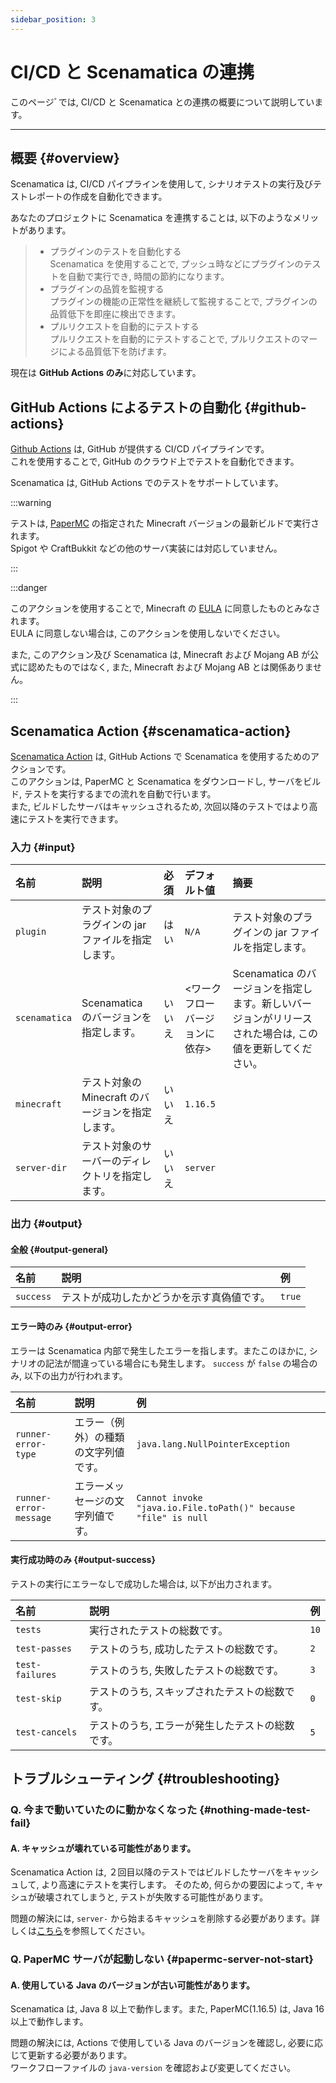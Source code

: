 ```yaml
---
sidebar_position: 3
---
```



# CI/CD と Scenamatica の連携

このページﾞでは,  CI/CD と Scenamatica との連携の概要について説明しています。

---

## 概要  {#overview}

Scenamatica は, CI/CD パイプラインを使用して, シナリオテストの実行及びテストレポートの作成を自動化できます。  

あなたのプロジェクトに Scenamatica を連携することは, 以下のようなメリットがあります。

> + プラグインのテストを自動化する  
>   Scenamatica を使用することで, プッシュ時などにプラグインのテストを自動で実行でき, 時間の節約になります。
> + プラグインの品質を監視する  
>   プラグインの機能の正常性を継続して監視することで, プラグインの品質低下を即座に検出できます。
> + プルリクエストを自動的にテストする  
>   プルリクエストを自動的にテストすることで, プルリクエストのマージによる品質低下を防げます。

現在は **GitHub Actions のみ**に対応しています。

## GitHub Actions によるテストの自動化 {#github-actions}

[Github Actions](https://github.co.jp/features/actions) は, GitHub が提供する CI/CD パイプラインです。  
これを使用することで,  GitHub のクラウド上でテストを自動化できます。

Scenamatica は,  GitHub Actions でのテストをサポートしています。

:::warning

テストは,  [PaperMC](https://papermc.io/) の指定された Minecraft バージョンの最新ビルドで実行されます。  
Spigot や CraftBukkit などの他のサーバ実装には対応していません。

:::

:::danger

このアクションを使用することで,  Minecraft の [EULA](https://account.mojang.com/documents/minecraft_eula) に同意したものとみなされます。  
EULA に同意しない場合は, このアクションを使用しないでください。
 
また, このアクション及び Scenamatica は,  Minecraft および Mojang AB が公式に認めたものではなく, また, Minecraft および Mojang AB とは関係ありません。

:::

<BelowDocument docId="getting-started/tutorials/integration/automation-with-github-actions"
               label="チュートリアル： GitHub Actions でテストを自動化する" 
               tutorial
/>

## Scenamatica Action {#scenamatica-action}

[Scenamatica Action](https://github.com/TeamKun/scenamatica-action) は,  GitHub Actions で Scenamatica を使用するためのアクションです。  
このアクションは,  PaperMC と Scenamatica をダウンロードし, サーバをビルド, テストを実行するまでの流れを自動で行います。  
また, ビルドしたサーバはキャッシュされるため, 次回以降のテストではより高速にテストを実行できます。

<BelowDocument docId="getting-started/tutorials/integration/automation-with-github-actions"
               label="チュートリアル： GitHub Actions でテストを自動化する"
               tutorial
/>

### 入力 {#input}

| 名前            | 説明                             | 必須  | デフォルト値            | 摘要                                                         |
|:--------------|:-------------------------------|:----|:------------------|:-----------------------------------------------------------|
| `plugin`      | テスト対象のプラグインの jar ファイルを指定します。   | はい  | `N/A`             | テスト対象のプラグインの jar ファイルを指定します。                               |
| `scenamatica` | Scenamatica のバージョンを指定します。      | いいえ | \<ワークフローバージョンに依存> | Scenamatica のバージョンを指定します。新しいバージョンがリリースされた場合は, この値を更新してください。 |
| `minecraft`   | テスト対象の Minecraft のバージョンを指定します。 | いいえ | `1.16.5`          |                                                            |
| `server-dir`  | テスト対象のサーバーのディレクトリを指定します。       | いいえ | `server`          |                                                            |

### 出力 {#output}

#### 全般 {#output-general}

| 名前        | 説明                    | 例      |
|:----------|:----------------------|:-------|
| `success` | テストが成功したかどうかを示す真偽値です。 | `true` |

#### エラー時のみ {#output-error}

エラーは Scenamatica 内部で発生したエラーを指します。またこのほかに, シナリオの記法が間違っている場合にも発生します。
`success` が `false` の場合のみ, 以下の出力が行われます。

| 名前                     | 説明                 | 例                                                              |
|:-----------------------|:-------------------|:---------------------------------------------------------------|
| `runner-error-type`    | エラー（例外）の種類の文字列値です。 | `java.lang.NullPointerException`                               |
| `runner-error-message` | エラーメッセージの文字列値です。   | `Cannot invoke "java.io.File.toPath()" because "file" is null` |

#### 実行成功時のみ {#output-success}

テストの実行にエラーなしで成功した場合は, 以下が出力されます。

| 名前              | 説明                       | 例    |
|:----------------|:-------------------------|:-----|
| `tests`         | 実行されたテストの総数です。           | `10` |
| `test-passes`   | テストのうち, 成功したテストの総数です。     | `2`  |
| `test-failures` | テストのうち, 失敗したテストの総数です。     | `3`  |
| `test-skip`     | テストのうち, スキップされたテストの総数です。  | `0`  |
| `test-cancels`  | テストのうち, エラーが発生したテストの総数です。 | `5`  |


## トラブルシューティング {#troubleshooting}

### Q. 今まで動いていたのに動かなくなった {#nothing-made-test-fail}

#### A. キャッシュが壊れている可能性があります。

Scenamatica Action は, ２回目以降のテストではビルドしたサーバをキャッシュして, より高速にテストを実行します。
そのため, 何らかの要因によって, キャシュが破壊されてしまうと, テストが失敗する可能性があります。

問題の解決には, `server-` から始まるキャッシュを削除する必要があります。詳しくは[こちら](https://docs.github.com/ja/actions/using-workflows/caching-dependencies-to-speed-up-workflows#deleting-cache-entries)を参照してください。

### Q. PaperMC サーバが起動しない {#papermc-server-not-start}

#### A. 使用している Java のバージョンが古い可能性があります。

Scenamatica は, Java 8 以上で動作します。また,  PaperMC(1.16.5) は, Java 16 以上で動作します。

問題の解決には,  Actions で使用している Java のバージョンを確認し, 必要に応じて更新する必要があります。  
ワークフローファイルの `java-version` を確認および変更してください。

